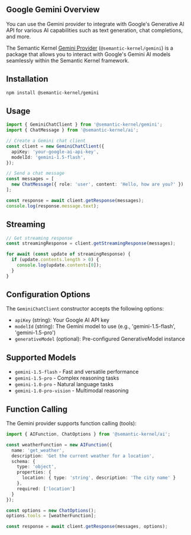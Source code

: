 ## Google Gemini Overview

You can use the Gemini provider to integrate with Google's Generative AI API for various AI capabilities such as text generation, chat completions, and more.

The Semantic Kernel [Gemini Provider](https://www.npmjs.com/package/@semantic-kernel/gemini) (`@semantic-kernel/gemini`) is a package that allows you to interact with Google's Gemini AI models seamlessly within the Semantic Kernel framework.

## Installation

```bash
npm install @semantic-kernel/gemini
```

## Usage

```typescript
import { GeminiChatClient } from '@semantic-kernel/gemini';
import { ChatMessage } from '@semantic-kernel/ai';

// Create a Gemini chat client
const client = new GeminiChatClient({
  apiKey: 'your-google-ai-api-key',
  modelId: 'gemini-1.5-flash',
});

// Send a chat message
const messages = [
  new ChatMessage({ role: 'user', content: 'Hello, how are you?' })
];

const response = await client.getResponse(messages);
console.log(response.message.text);
```

## Streaming

```typescript
// Get streaming response
const streamingResponse = client.getStreamingResponse(messages);

for await (const update of streamingResponse) {
  if (update.contents.length > 0) {
    console.log(update.contents[0]);
  }
}
```

## Configuration Options

The `GeminiChatClient` constructor accepts the following options:

- `apiKey` (string): Your Google AI API key
- `modelId` (string): The Gemini model to use (e.g., 'gemini-1.5-flash', 'gemini-1.5-pro')
- `generativeModel` (optional): Pre-configured GenerativeModel instance

## Supported Models

- `gemini-1.5-flash` - Fast and versatile performance
- `gemini-1.5-pro` - Complex reasoning tasks  
- `gemini-1.0-pro` - Natural language tasks
- `gemini-1.0-pro-vision` - Multimodal reasoning

## Function Calling

The Gemini provider supports function calling (tools):

```typescript
import { AIFunction, ChatOptions } from '@semantic-kernel/ai';

const weatherFunction = new AIFunction({
  name: 'get_weather',
  description: 'Get the current weather for a location',
  schema: {
    type: 'object',
    properties: {
      location: { type: 'string', description: 'The city name' }
    },
    required: ['location']
  }
});

const options = new ChatOptions();
options.tools = [weatherFunction];

const response = await client.getResponse(messages, options);
```